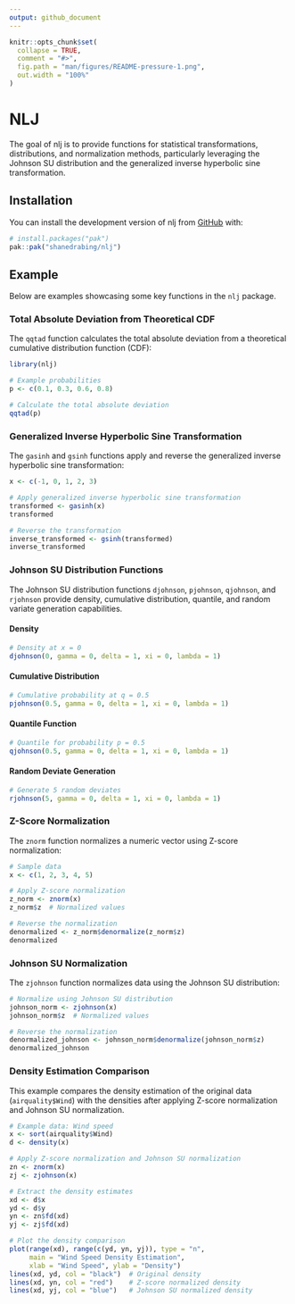 ```yaml
---
output: github_document
---
```


<!-- README.md is generated from README.Rmd. Please edit that file -->

```r
knitr::opts_chunk$set(
  collapse = TRUE,
  comment = "#>",
  fig.path = "man/figures/README-pressure-1.png",
  out.width = "100%"
)
```

# NLJ

<!-- badges: start -->
<!-- badges: end -->

The goal of nlj is to provide functions for statistical transformations,
distributions, and normalization methods, particularly leveraging the Johnson
SU distribution and the generalized inverse hyperbolic sine transformation.

## Installation

You can install the development version of nlj from
[GitHub](https://github.com/) with:

``` r
# install.packages("pak")
pak::pak("shanedrabing/nlj")
```

## Example

Below are examples showcasing some key functions in the `nlj` package.

### Total Absolute Deviation from Theoretical CDF

The `qqtad` function calculates the total absolute deviation from a theoretical
cumulative distribution function (CDF):

```r
library(nlj)

# Example probabilities
p <- c(0.1, 0.3, 0.6, 0.8)

# Calculate the total absolute deviation
qqtad(p)
```

### Generalized Inverse Hyperbolic Sine Transformation

The `gasinh` and `gsinh` functions apply and reverse the generalized
inverse hyperbolic sine transformation:

```r
x <- c(-1, 0, 1, 2, 3)

# Apply generalized inverse hyperbolic sine transformation
transformed <- gasinh(x)
transformed

# Reverse the transformation
inverse_transformed <- gsinh(transformed)
inverse_transformed
```

### Johnson SU Distribution Functions

The Johnson SU distribution functions `djohnson`, `pjohnson`, `qjohnson`, and
`rjohnson` provide density, cumulative distribution, quantile, and random
variate generation capabilities.

#### Density

```r
# Density at x = 0
djohnson(0, gamma = 0, delta = 1, xi = 0, lambda = 1)
```

#### Cumulative Distribution

```r
# Cumulative probability at q = 0.5
pjohnson(0.5, gamma = 0, delta = 1, xi = 0, lambda = 1)
```

#### Quantile Function

```r
# Quantile for probability p = 0.5
qjohnson(0.5, gamma = 0, delta = 1, xi = 0, lambda = 1)
```

#### Random Deviate Generation

```r
# Generate 5 random deviates
rjohnson(5, gamma = 0, delta = 1, xi = 0, lambda = 1)
```

### Z-Score Normalization

The `znorm` function normalizes a numeric vector using Z-score normalization:

```r
# Sample data
x <- c(1, 2, 3, 4, 5)

# Apply Z-score normalization
z_norm <- znorm(x)
z_norm$z  # Normalized values

# Reverse the normalization
denormalized <- z_norm$denormalize(z_norm$z)
denormalized
```

### Johnson SU Normalization

The `zjohnson` function normalizes data using the Johnson SU distribution:

```r
# Normalize using Johnson SU distribution
johnson_norm <- zjohnson(x)
johnson_norm$z  # Normalized values

# Reverse the normalization
denormalized_johnson <- johnson_norm$denormalize(johnson_norm$z)
denormalized_johnson
```

### Density Estimation Comparison

This example compares the density estimation of the original data (`airquality$Wind`) with the densities after applying Z-score normalization and Johnson SU normalization.

```r
# Example data: Wind speed
x <- sort(airquality$Wind)
d <- density(x)

# Apply Z-score normalization and Johnson SU normalization
zn <- znorm(x)
zj <- zjohnson(x)

# Extract the density estimates
xd <- d$x
yd <- d$y
yn <- zn$fd(xd)
yj <- zj$fd(xd)

# Plot the density comparison
plot(range(xd), range(c(yd, yn, yj)), type = "n",
     main = "Wind Speed Density Estimation",
     xlab = "Wind Speed", ylab = "Density")
lines(xd, yd, col = "black")  # Original density
lines(xd, yn, col = "red")    # Z-score normalized density
lines(xd, yj, col = "blue")   # Johnson SU normalized density
```
